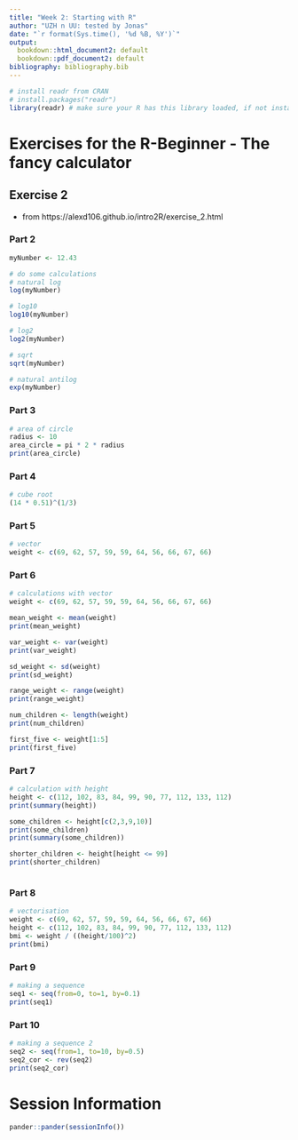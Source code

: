 ```yaml
---
title: "Week 2: Starting with R"
author: "UZH n UU: tested by Jonas"
date: "`r format(Sys.time(), '%d %B, %Y')`"
output:
  bookdown::html_document2: default
  bookdown::pdf_document2: default
bibliography: bibliography.bib
---
```


```r
# install readr from CRAN
# install.packages("readr")
library(readr) # make sure your R has this library loaded, if not install it (see line above)
```

# Exercises for the R-Beginner - The fancy calculator

## Exercise 2
* from https://alexd106.github.io/intro2R/exercise_2.html

### Part 2 
```r
myNumber <- 12.43

# do some calculations
# natural log
log(myNumber)
```

```r
# log10
log10(myNumber)
```
```r
# log2
log2(myNumber)
```

```r
# sqrt
sqrt(myNumber)
```
```r
# natural antilog
exp(myNumber)
```
### Part 3
```r
# area of circle
radius <- 10
area_circle = pi * 2 * radius
print(area_circle)
```
### Part 4
```r
# cube root
(14 * 0.51)^(1/3)
```
### Part 5
```r
# vector
weight <- c(69, 62, 57, 59, 59, 64, 56, 66, 67, 66)
```
### Part 6
```r
# calculations with vector
weight <- c(69, 62, 57, 59, 59, 64, 56, 66, 67, 66)

mean_weight <- mean(weight)
print(mean_weight)

var_weight <- var(weight)
print(var_weight)

sd_weight <- sd(weight)
print(sd_weight)

range_weight <- range(weight)
print(range_weight)

num_children <- length(weight)
print(num_children)

first_five <- weight[1:5]
print(first_five)
```
### Part 7
```r
# calculation with height
height <- c(112, 102, 83, 84, 99, 90, 77, 112, 133, 112)
print(summary(height))

some_children <- height[c(2,3,9,10)]
print(some_children)
print(summary(some_children))

shorter_children <- height[height <= 99]
print(shorter_children)



```
### Part 8
```r
# vectorisation
weight <- c(69, 62, 57, 59, 59, 64, 56, 66, 67, 66)
height <- c(112, 102, 83, 84, 99, 90, 77, 112, 133, 112)
bmi <- weight / ((height/100)^2)
print(bmi)
```
### Part 9
```r
# making a sequence
seq1 <- seq(from=0, to=1, by=0.1)
print(seq1)
```
### Part 10
```r
# making a sequence 2
seq2 <- seq(from=1, to=10, by=0.5)
seq2_cor <- rev(seq2)
print(seq2_cor)
```


# Session Information

```r
pander::pander(sessionInfo())
```


